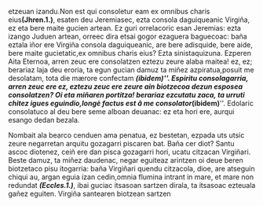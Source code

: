 <noinclude><pagequality level="3" user="Alonmikel" /></noinclude>etzeuan izandu.</span><span lang="la">Non est qui consoletur eam ex omnibus charis eius</span><span lang="eu">'''</span><span lang="la">(Jhren.1.)</span><span lang="eu">''', esaten deu Jeremiasec, ezta consola daguiqueanic Virgiña, ez eta bere maite gucien artean. Ez guri orrelacoric esan Jeremias: ezta izango Juduen artean, orreec dira etsai gogor ezaguera baguecoac: baña eztala iñor ere Virgiña consola daguiqueanic, are bere adisquide, bere aide, bere maite gucietatic,</span><span lang="la">ex omnibus charis eius?</span><span lang="eu"> Ezta sinistaquizuna. Ezperen Aita Eternoa, arren zeuc ere consolatzen eztezu zeure alaba maitea! ez, ez; berariaz laja deu eroria, ta egun gucian damuz ta miñez azpiratua,</span><span lang="la">posuit me desolatam, tota die mærore confectam</span><span lang="eu"> '''''(ibidem)'''''. Espiritu consolagarria, arren zeuc ere ez, eztezu zeuc ere zeure ain biotzecoa dezun esposea consolatzen? Oi eta miñaren portitza! berariaz ezcutatu zaca, ta urruti chitez igues eguindio,</span><span lang="la">longè factus est â me consolator</span><span lang="eu"> '''''(ibidem)'''''. Edolaric consolatuco al deu bere seme alboan deuanac: ez eta hori ere, aurqui esango dedan bezala.

{{aingura|15}} Nombait ala bearco cenduen ama penatua, ez bestetan, ezpada uts utsic zeure negarretan arquitu gozagarri piscaren bat. Baña cer diot? Santu ascoc diotenez, ceiñ ere dan pisca gozagarri hori, ucatu citzacan Virgiñari. Beste damuz, ta miñez daudenac, negar eguiteaz arintzen oi deue beren biotzetaco pisu itogarria: baña Virgiñari quendu citzacola, dioe, are atseguin chiqui au, argan eguia izan cedin,</span><span lang="la">omnia flumina intrant in mare, et mare non redundat</span><span lang="eu"> '''''(Eccles.1.)''''', ibai guciac itsasoan sartzen dirala, ta itsasoac ezteuala gañez eguiten. Virgiña santearen biotzean sartzen<noinclude><references/></noinclude>
